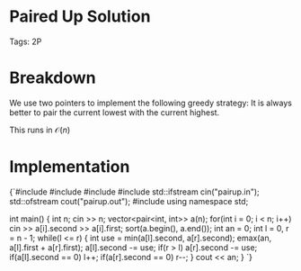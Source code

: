 


<Sidebar moduleId={moduleId} /> 

# Paired Up Solution

Tags: 2P

# Breakdown

We use two pointers to implement the following greedy strategy: It is always better to pair the current 
lowest with the current highest. 

This runs in $\mathcal{O}(n)$

# Implementation

<div style={{ transform: 'translateX(150px)' }}>
  <SyntaxHighlighter language="cpp" style={okaidia}>
{`#include <cmath>
#include <cstdio>
#include <vector>
#include <fstream>
std::ifstream cin("pairup.in");
std::ofstream cout("pairup.out");
#include <algorithm>
using namespace std;

int main() {
    int n; cin >> n; 
    vector<pair<int, int>> a(n); 
    for(int i = 0; i < n; i++) cin >> a[i].second >> a[i].first; 
    sort(a.begin(), a.end()); 
    int an = 0; 
    int l = 0, r = n - 1; 
    while(l <= r) {
        int use = min(a[l].second, a[r].second); 
        emax(an, a[l].first + a[r].first); 
        a[l].second -= use; 
        if(r > l) a[r].second -= use; 
        if(a[l].second == 0) l++; 
        if(a[r].second == 0) r--; 
    }
    cout << an; 
}
`}
  </SyntaxHighlighter>
</div>
